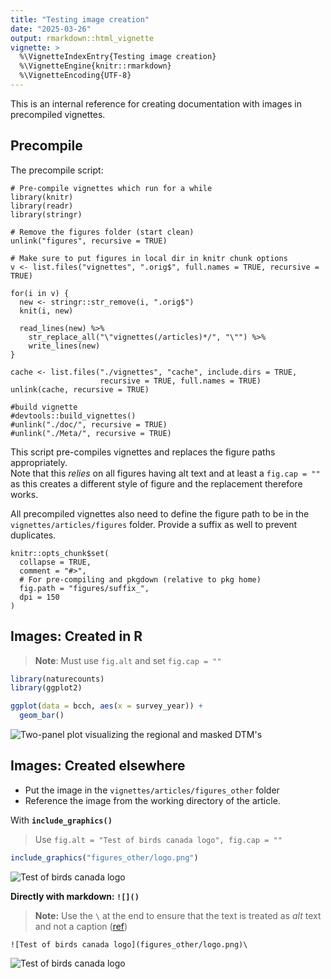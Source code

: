 ```yaml
---
title: "Testing image creation"
date: "2025-03-26"
output: rmarkdown::html_vignette
vignette: >
  %\VignetteIndexEntry{Testing image creation}
  %\VignetteEngine{knitr::rmarkdown} 
  %\VignetteEncoding{UTF-8}
---
```




This is an internal reference for creating documentation with images in 
precompiled vignettes.

## Precompile

The precompile script:


```
# Pre-compile vignettes which run for a while
library(knitr)
library(readr)
library(stringr)

# Remove the figures folder (start clean)
unlink("figures", recursive = TRUE)

# Make sure to put figures in local dir in knitr chunk options
v <- list.files("vignettes", ".orig$", full.names = TRUE, recursive = TRUE)

for(i in v) {
  new <- stringr::str_remove(i, ".orig$")
  knit(i, new)
  
  read_lines(new) %>%
    str_replace_all("\"vignettes(/articles)*/", "\"") %>%
    write_lines(new)
}

cache <- list.files("./vignettes", "cache", include.dirs = TRUE,
                    recursive = TRUE, full.names = TRUE)
unlink(cache, recursive = TRUE)

#build vignette
#devtools::build_vignettes()
#unlink("./doc/", recursive = TRUE)
#unlink("./Meta/", recursive = TRUE)
```

This script pre-compiles vignettes and replaces the figure paths appropriately.\
Note that this *relies* on all figures having alt text and at least a `fig.cap = ""`
as this creates a different style of figure and the replacement therefore works.

All precompiled vignettes also need to define the figure path to be in the 
`vignettes/articles/figures` folder. Provide a suffix as well to prevent 
duplicates.

```
knitr::opts_chunk$set(
  collapse = TRUE,
  comment = "#>",
  # For pre-compiling and pkgdown (relative to pkg home)
  fig.path = "figures/suffix_",
  dpi = 150
)
```


## Images: Created in R

>  **Note**: Must use `fig.alt` and set `fig.cap = ""`


``` r
library(naturecounts)
library(ggplot2)

ggplot(data = bcch, aes(x = survey_year)) + 
  geom_bar()
```

<img src="figures/nc_test_unnamed-chunk-3-1.png" alt="Two-panel plot visualizing the regional and masked DTM's"  />

## Images: Created elsewhere

- Put the image in the `vignettes/articles/figures_other` folder
- Reference the image from the working directory of the article.

With **`include_graphics()`**

> Use `fig.alt = "Test of birds canada logo", fig.cap = ""`



``` r
include_graphics("figures_other/logo.png")
```

<img src="figures_other/logo.png" alt="Test of birds canada logo"  />

**Directly with markdown: `![]()`**

> **Note:** Use the `\` at the end to ensure that the text is treated as *alt* 
text and not a caption ([ref](https://github.com/quarto-dev/quarto-cli/discussions/9310#discussioncomment-9056156))

`![Test of birds canada logo](figures_other/logo.png)\`

![Test of birds canada logo](figures_other/logo.png)\





